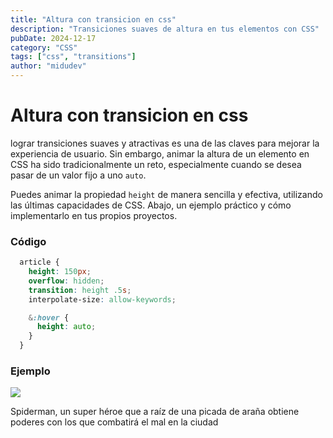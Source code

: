 ```yaml
---
title: "Altura con transicion en css"
description: "Transiciones suaves de altura en tus elementos con CSS"
pubDate: 2024-12-17
category: "CSS"
tags: ["css", "transitions"]
author: "midudev"
---
```


# Altura con transicion en css

lograr transiciones suaves y atractivas es una de las claves para mejorar la experiencia de usuario. Sin embargo, animar la altura de un elemento en CSS ha sido tradicionalmente un reto, especialmente cuando se desea pasar de un valor fijo a uno `auto`.

Puedes animar la propiedad `height` de manera sencilla y efectiva, utilizando las últimas capacidades de CSS.
Abajo, un ejemplo práctico y cómo implementarlo en tus propios proyectos.

### Código
```css
  article {
    height: 150px;
    overflow: hidden;
    transition: height .5s;
    interpolate-size: allow-keywords;

    &:hover {
      height: auto;
    }
  }
```
### Ejemplo

<div class="example">
  <img src="https://encrypted-tbn0.gstatic.com/images?q=tbn:ANd9GcSAIby0lAZbSavsLUkf18GBH7syYEvnTBPpKA&s" />
  <p> Spiderman, un super héroe que a raíz de una picada de araña obtiene poderes con los que combatirá el mal en la ciudad</p>
</div>
